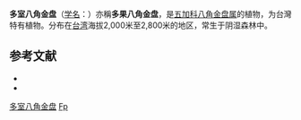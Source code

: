 {{Speciesbox
| name = 多室八角金盘
| status = LR/nt
| status_system = iucn2.3
| image = Fatsia polycarpa Hayata (WilsonKao) 多室八角金盘 001.jpg
| genus = Fatsia
| species = polycarpa
| authority = [[Bunzō_Hayata|Hayata]], 1908
}}

'''多室八角金盘'''（[[学名|学名]]：{{lang|la|''Fatsia polycarpa''}}）亦稱'''多果八角金盘'''，是[[五加科|五加科]][[八角金盘属|八角金盘属]]的植物，为台灣特有植物。分布在[[台湾|台湾]]海拔2,000米至2,800米的地区，常生于阴湿森林中。

== 参考文献 ==
<div class="references-small">
* {{cite web|url=http://www.bioinfo.cn/db05/KmzwSpecies.php?action=view&id=337|title=多室八角金盘|work=《中国高等植物数据库全库》|publisher=中国科学院微生物研究所|author=昆明植物研究所|accessdate=2009-02-21|deadurl=yes|archiveurl=https://web.archive.org/web/20160305060159/http://www.bioinfo.cn/db05/KmzwSpecies.php?action=view&id=337|archivedate=2016-03-05}}
* {{IUCN2008|assessors=World Conservation Monitoring Centre|year=1998|id=32404|title=Fatsia polycarpa|downloaded=2009-02-21}}</div>
{{Apiales-stub}}
{{Commons category|Fatsia polycarpa}}
{{Taxonbar|from=Q2112640}}
[[Category:八角金盘属|多室八角金盘]]
[[Category:臺灣特有植物|Fp]]
